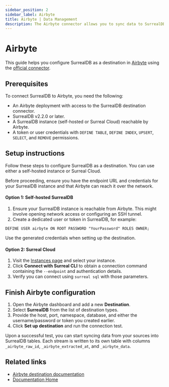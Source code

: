 ```yaml
---
sidebar_position: 2
sidebar_label: Airbyte
title: Airbyte | Data Management
description: The Airbyte connector allows you to sync data to SurrealDB from hundreds of sources.
---
```


# Airbyte

This guide helps you configure SurrealDB as a destination in [Airbyte](https://airbyte.com) using the [official connector](https://github.com/surrealdb/airbyte-connector).

## Prerequisites
To connect SurrealDB to Airbyte, you need the following:

- An Airbyte deployment with access to the SurrealDB destination connector.
- SurrealDB v2.2.0 or later.
- A SurrealDB instance (self-hosted or Surreal Cloud) reachable by Airbyte.
- A token or user credentials with `DEFINE TABLE`, `DEFINE INDEX`, `UPSERT`, `SELECT`, and `REMOVE` permissions.

## Setup instructions

Follow these steps to configure SurrealDB as a destination. You can use either a self-hosted instance or Surreal Cloud.

Before proceeding, ensure you have the endpoint URL and credentials for your SurrealDB instance and that Airbyte can reach it over the network.

#### Option 1: Self-hosted SurrealDB

1. Ensure your SurrealDB instance is reachable from Airbyte. This might involve opening network access or configuring an SSH tunnel.
2. Create a dedicated user or token in SurrealDB, for example:

```surql
DEFINE USER airbyte ON ROOT PASSWORD "YourPassword" ROLES OWNER;
```

Use the generated credentials when setting up the destination.

#### Option 2: Surreal Cloud

1. Visit the [Instances page](https://surrealist.app/cloud/instances) and select your instance.
2. Click **Connect with Surreal CLI** to obtain a connection command containing the `--endpoint` and authentication details.
3. Verify you can connect using `surreal sql` with those parameters.

## Finish Airbyte configuration

1. Open the Airbyte dashboard and add a new **Destination**.
2. Select **SurrealDB** from the list of destination types.
3. Provide the host, port, namespace, database, and either the username/password or token you created earlier.
4. Click **Set up destination** and run the connection test.

Upon a successful test, you can start syncing data from your sources into SurrealDB tables. Each stream is written to its own table with columns `_airbyte_raw_id`, `_airbyte_extracted_at`, and `_airbyte_data`.

## Related links

- [Airbyte destination documentation](https://github.com/surrealdb/airbyte-connector)
- [Documentation Home](/docs/surrealdb/introduction/start)
